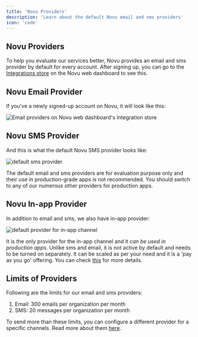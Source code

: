 ```yaml
---
title: 'Novu Providers'
description: 'Learn about the default Novu email and sms providers'
icon: 'code'
---
```



## Novu Providers

To help you evaluate our services better, Novu provides an email and sms provider by default for every account. After signing up, you can go to the [Integrations store](https://web.novu.co/integrations) on the Novu web dashboard to see this. 


## Novu Email Provider
If you've a newly signed-up account on Novu, it will look like this:

![Email providers on Novu web dashboard's Integration store](https://res.cloudinary.com/dxc6bnman/image/upload/v1691175129/guides/SCR-20230805-bhlg_k6ents.png)


## Novu SMS Provider
And this is what the default Novu SMS provider looks like:

![default sms provider ](https://res.cloudinary.com/dxc6bnman/image/upload/v1691175293/guides/SCR-20230805-bisg_ej2dgr.png)

<Info>
The default email and sms providers are for evaluation purpose only and their use in production-grade apps is not recommended. You should switch to any of our numerous other providers for production apps.
</Info>

## Novu In-app Provider
In addition to email and sms, we also have in-app provider:

![default provider for in-app channel](https://res.cloudinary.com/dxc6bnman/image/upload/v1691175806/guides/SCR-20230805-blto_gcxrjr.png)

It is the only provider for the in-app channel and it *can be used in production apps*. Unlike sms and email, it is not active by default and needs to be turned on separately. It can be scaled as per your need and it is a 'pay as you go' offering. You can check [this](https://novu.co/pricing/) for more details.


## Limits of Providers
Following are the limits for our email and sms providers:

1. Email: 300 emails per organization per month
2. SMS: 20 messages per organization per month

To send more than these limits, you can configure a different provider for a specific channels. Read more about them [here](https://docs.novu.co/platform/integrations/).
